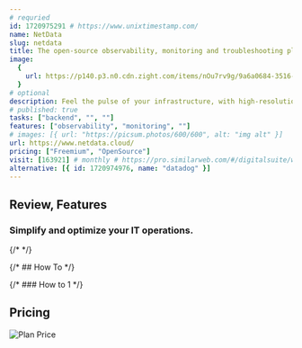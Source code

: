 ```yaml
---
# requried
id: 1720975291 # https://www.unixtimestamp.com/
name: NetData
slug: netdata
title: The open-source observability, monitoring and troubleshooting platform everyone needs
image:
  {
    url: https://p140.p3.n0.cdn.zight.com/items/nOu7rv9g/9a6a0684-3516-4436-acc1-849f96d038bb.jpg,
  }
# optional
description: Feel the pulse of your infrastructure, with high-resolution metrics, journal logs and real-time visualizations.
# published: true
tasks: ["backend", "", ""]
features: ["observability", "monitoring", ""]
# images: [{ url: "https://picsum.photos/600/600", alt: "img alt" }]
url: https://www.netdata.cloud/
pricing: ["Freemium", "OpenSource"]
visit: [163921] # monthly # https://pro.similarweb.com/#/digitalsuite/websiteanalysis/home
alternative: [{ id: 1720974976, name: "datadog" }]
---
```


## Review, Features

### Simplify and optimize your IT operations.

{/* <DetailYoutube videoId="" startTime={0} /> */}

{/* ## How To */}

{/* ### How to 1 */}

## Pricing

<Img
  src="https://p140.p3.n0.cdn.zight.com/items/wbuxdb8G/1ab04fc7-a24a-4c70-81b2-8400bcf6acf9.jpg"
  alt="Plan Price"
/>

